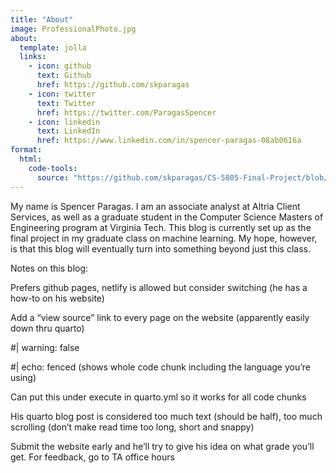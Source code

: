 ```yaml
---
title: "About"
image: ProfessionalPhoto.jpg
about:
  template: jolla
  links:
    - icon: github
      text: Github
      href: https://github.com/skparagas
    - icon: twitter
      text: Twitter
      href: https://twitter.com/ParagasSpencer
    - icon: linkedin
      text: LinkedIn
      href: https://www.linkedin.com/in/spencer-paragas-08ab0616a
format:
  html:
    code-tools:
      source: "https://github.com/skparagas/CS-5805-Final-Project/blob/master/about.qmd"
---
```


My name is Spencer Paragas. I am an associate analyst at Altria Client Services, as well as a graduate student in the Computer Science Masters of Engineering program at Virginia Tech. This blog is currently set up as the final project in my graduate class on machine learning. My hope, however, is that this blog will eventually turn into something beyond just this class.

Notes on this blog:

Prefers github pages, netlify is allowed but consider switching (he has a how-to on his website)

Add a "view source" link to every page on the website (apparently easily down thru quarto)

#\| warning: false

#\| echo: fenced (shows whole code chunk including the language you're using)

Can put this under execute in quarto.yml so it works for all code chunks

His quarto blog post is considered too much text (should be half), too much scrolling (don't make read time too long, short and snappy)

Submit the website early and he'll try to give his idea on what grade you'll get. For feedback, go to TA office hours
